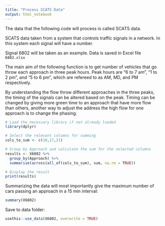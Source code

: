 ```yaml
---
title: "Process SCATS Data"
output: html_notebook
---
```


The data that the following code will process is called SCATS data. 

SCATS data taken from a system that controls traffic signals in a network. In this system each signal will have a number.

Signal 6802 will be taken as an example. Data is saved in Excel file `6802.xlsx`

The main aim of the following function is to get number of vehicles that go throw each approach in three peak hours.
Peak hours are "6 to 7 am", "1 to 2 pm", and "5 to 6 pm", which are refereed to as AM, MD, and PM respectively.

By understanding the flow throw different approaches in the three peaks, the timing of the signals can be altered based on the peak.
Timing can be changed by giving more green time to an approach that have more flow than others, another way to adjust the address the high flow for one approach is to change the phasing. 

```r
# Load the necessary library if not already loaded
library(dplyr)

# Select the relevant columns for summing
cols_to_sum <- c(10,17,21)

# Group by Approach and calculate the sum for the selected columns
results <- X6802 %>%
  group_by(Approach) %>%
  summarise(across(all_of(cols_to_sum), sum, na.rm = TRUE))

# Display the result
print(results)
```

Summarizing the data will most importantly give the maximum number of cars passing an approach in a 15 min interval:
```r
summary(X6802)
```
Save to data folder:
```r
usethis::use_data(X6802, overwrite = TRUE)
```

